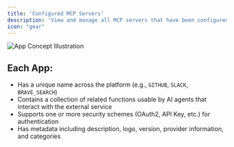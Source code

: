 ```yaml
---
title: 'Configured MCP Servers'
description: 'View and manage all MCP servers that have been configured and are ready for use in your organization.'
icon: "gear"
---
```


<Frame>
  <img src="/images/platform/apps.png" alt="App Concept Illustration" />
</Frame>

## Each App:

- Has a unique name across the platform (e.g., `GITHUB`, `SLACK`, `BRAVE_SEARCH`)
- Contains a collection of related functions usable by AI agents that interact with the external service
- Supports one or more security schemes (OAuth2, API Key, etc.) for authentication
- Has metadata including description, logo, version, provider information, and categories
